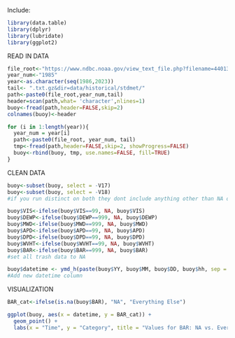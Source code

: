 Include:
```r
library(data.table)
library(dplyr)
library(lubridate)
library(ggplot2)
```




READ IN DATA
```r
file_root<-"https://www.ndbc.noaa.gov/view_text_file.php?filename=44013h"
year_num<-"1985"
year<-as.character(seq(1986,2023))
tail<- ".txt.gz&dir=data/historical/stdmet/"
path<-paste0(file_root,year_num,tail)
header=scan(path,what= 'character',nlines=1)
buoy<-fread(path,header=FALSE,skip=2)
colnames(buoy)<-header

for (i in 1:length(year)){
  year_num = year[i]
  path<-paste0(file_root, year_num, tail)
  tmp<-fread(path,header=FALSE,skip=2, showProgress=FALSE)
  buoy<-rbind(buoy, tmp, use.names=FALSE, fill=TRUE)
}
```

CLEAN DATA
```r
buoy<-subset(buoy, select = -V17)
buoy<-subset(buoy, select = -V18)
#if you run distinct on both they dont include anything other than NA or 99

buoy$VIS<-ifelse(buoy$VIS==99, NA, buoy$VIS)
buoy$DEWP<-ifelse(buoy$DEWP==999, NA, buoy$DEWP)
buoy$MWD<-ifelse(buoy$MWD==999, NA, buoy$MWD)
buoy$APD<-ifelse(buoy$APD==99, NA, buoy$APD)
buoy$DPD<-ifelse(buoy$DPD==99, NA, buoy$DPD)
buoy$WVHT<-ifelse(buoy$WVHT==99, NA, buoy$WVHT)
buoy$BAR<-ifelse(buoy$BAR==999, NA, buoy$BAR)
#set all trash data to NA

buoy$datetime <- ymd_h(paste(buoy$YY, buoy$MM, buoy$DD, buoy$hh, sep = "-"))
#Add new datetime column
```

VISUALIZATION
```r
BAR_cat<-ifelse(is.na(buoy$BAR), "NA", "Everything Else")

ggplot(buoy, aes(x = datetime, y = BAR_cat)) +
  geom_point() +
  labs(x = "Time", y = "Category", title = "Values for BAR: NA vs. Everything Else")
```




















